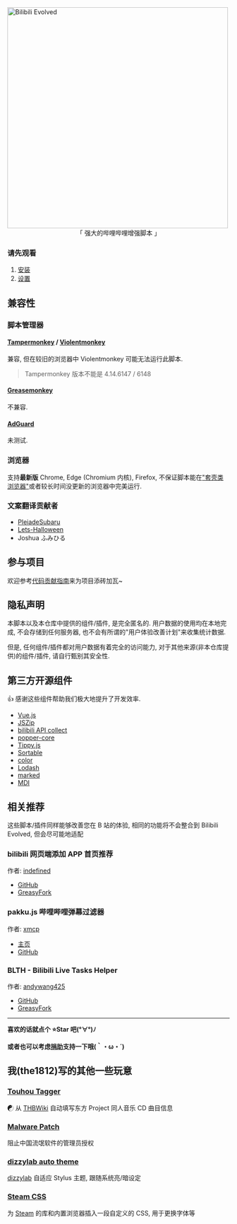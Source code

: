 <div className="flex justify-center">
  <img
    id="Bilibili-Evolved"
    width="500"
    alt="Bilibili Evolved"
    src="/bilibili-evolved-wide-color.svg"
  />
</div>
<div align="center" className="dark:text-white">
  「 强大的哔哩哔哩增强脚本 」
</div>

### 请先观看

1.  [安装](/docs/user/install)
2.  [设置](/docs/user/settings)

## 兼容性

### 脚本管理器

#### [Tampermonkey](https://tampermonkey.net/) / [Violentmonkey](https://violentmonkey.github.io/)

兼容, 但在较旧的浏览器中 Violentmonkey 可能无法运行此脚本.

> Tampermonkey 版本不能是 4.14.6147 / 6148

#### [Greasemonkey](https://www.greasespot.net/)

不兼容.

#### [AdGuard](https://adguard.com/zh_cn/adguard-windows/overview.html)

未测试.

### 浏览器

支持**最新版** Chrome, Edge (Chromium 内核), Firefox, 不保证脚本能在["套壳类浏览器"](https://www.jianshu.com/p/67d790a8f221)或者较长时间没更新的浏览器中完美运行.

### 文案翻译贡献者

- [PleiadeSubaru](https://github.com/Etherrrr)
- [Lets-Halloween](https://github.com/Lets-Halloween)
- Joshua ふみひる

## 参与项目

欢迎参考[代码贡献指南](/developer)来为项目添砖加瓦~

## 隐私声明

本脚本以及本仓库中提供的组件/插件, 是完全匿名的. 用户数据的使用均在本地完成, 不会存储到任何服务器, 也不会有所谓的"用户体验改善计划"来收集统计数据.

但是, 任何组件/插件都对用户数据有着完全的访问能力, 对于其他来源(非本仓库提供)的组件/插件, 请自行甄别其安全性.

## 第三方开源组件

👍 感谢这些组件帮助我们极大地提升了开发效率.

- [Vue.js](https://cn.vuejs.org/index.html)
- [JSZip](https://stuk.github.io/jszip/)
- [bilibili API collect](https://github.com/SocialSisterYi/bilibili-API-collect)
- [popper-core](https://github.com/popperjs/popper-core)
- [Tippy.js](https://github.com/atomiks/tippyjs)
- [Sortable](https://github.com/SortableJS/Sortable)
- [color](https://github.com/Qix-/color)
- [Lodash](https://lodash.com/)
- [marked](https://github.com/markedjs/marked)
- [MDI](https://materialdesignicons.com)

## 相关推荐

这些脚本/插件同样能够改善您在 B 站的体验, 相同的功能将不会整合到 Bilibili Evolved, 但会尽可能地适配

### bilibili 网页端添加 APP 首页推荐

作者: [indefined](https://github.com/indefined)

- [GitHub](https://github.com/indefined/UserScripts/tree/master/bilibiliHome)
- [GreasyFork](https://greasyfork.org/zh-CN/scripts/368446-bilibili%E7%BD%91%E9%A1%B5%E7%AB%AF%E6%B7%BB%E5%8A%A0app%E9%A6%96%E9%A1%B5%E6%8E%A8%E8%8D%90)

### pakku.js 哔哩哔哩弹幕过滤器

作者: [xmcp](https://github.com/xmcp)

- [主页](https://s.xmcp.ml/pakkujs/)
- [GitHub](https://github.com/xmcp/pakku.js)

### BLTH - Bilibili Live Tasks Helper

作者: [andywang425](https://github.com/andywang425)

- [GitHub](https://github.com/andywang425/BLTH)
- [GreasyFork](https://greasyfork.org/zh-CN/scripts/406048-b%E7%AB%99%E7%9B%B4%E6%92%AD%E9%97%B4%E6%8C%82%E6%9C%BA%E5%8A%A9%E6%89%8B)

---

**喜欢的话就点个 ⭐Star 吧(°∀°)ﾉ**

**或者也可以考虑[捐助](user/donate)支持一下哦(｀・ω・´)**

## 我(the1812)写的其他一些玩意

### [Touhou Tagger](https://github.com/the1812/Touhou-Tagger)

☯ 从 [THBWiki](https://thwiki.cc/) 自动填写东方 Project 同人音乐 CD 曲目信息

### [Malware Patch](https://github.com/the1812/Malware-Patch)

阻止中国流氓软件的管理员授权

### [dizzylab auto theme](https://github.com/the1812/dizzylab-auto-theme)

[dizzylab](https://www.dizzylab.net/) 自适应 Stylus 主题, 跟随系统亮/暗设定

### [Steam CSS](https://github.com/the1812/SteamCSS)

为 [Steam](https://store.steampowered.com/) 的库和内置浏览器插入一段自定义的 CSS, 用于更换字体等

